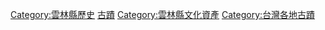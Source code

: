 [[Category:雲林縣歷史|Category:雲林縣歷史]]
[[Category:雲林縣建築物|古蹟]]
[[Category:雲林縣文化資產|Category:雲林縣文化資產]]
[[Category:台灣各地古蹟|Category:台灣各地古蹟]]